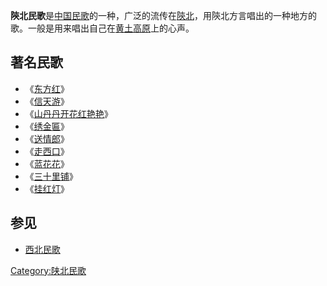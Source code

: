 {{中国非物质文化遗产
|级别 = 国
|省区市 = 陕西
|名称 = 陕北民歌
|图片 =
|申报地区或单位 = [[陕西省|陕西省]][[榆林市|榆林市]]、[[延安市|延安市]]
|分类 = 传统音乐
|序号 = 572
|编号项目 = II-73
|登录时间 = 2008年
}}
{{unreferenced|time=2010-02-07T11:07:04+00:00}}
'''陝北民歌'''是[[中国民歌|中国民歌]]的一种，广泛的流传在[[陝北|陝北]]，用陝北方言唱出的一种地方的歌。一般是用来唱出自己在[[黄土高原|黄土高原]]上的心声。

== 著名民歌 ==
* 《[[东方红_(歌曲)|东方红]]》
* 《[[信天游|信天游]]》
* 《[[山丹丹开花红艳艳|山丹丹开花红艳艳]]》
* 《[[绣金匾|绣金匾]]》
* 《[[送情郎|送情郎]]》
* 《[[走西口_(歌曲)|走西口]]》
* 《[[蓝花花|蓝花花]]》
* 《[[三十里铺|三十里铺]]》
* 《[[挂红灯|挂红灯]]》

== 参见 ==
* [[西北民歌|西北民歌]]

{{song-stub}}

[[Category:陕北民歌|Category:陕北民歌]]
